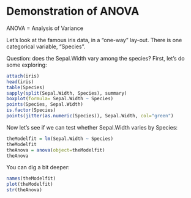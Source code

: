 Demonstration of ANOVA
===

ANOVA = Analysis of Variance

Let's look at the famous iris  data, in a "one-way" lay-out. There is one categorical variable, "Species".  

Question: does the Sepal.Width vary among the species?
First, let's do some exploring:
```r
attach(iris)
head(iris)
table(Species)
sapply(split(Sepal.Width, Species), summary)
boxplot(formula= Sepal.Width ~ Species)
points(Species, Sepal.Width)
is.factor(Species)
points(jitter(as.numeric(Species)), Sepal.Width, col="green")
```

Now let's see if we can test whether Sepal.Width varies by Species:
```r
theModelfit = lm(Sepal.Width ~ Species)
theModelfit
theAnova = anova(object=theModelfit)
theAnova
```

You can dig a bit deeper:
```r
names(theModelfit)
plot(theModelfit)
str(theAnova)
```

